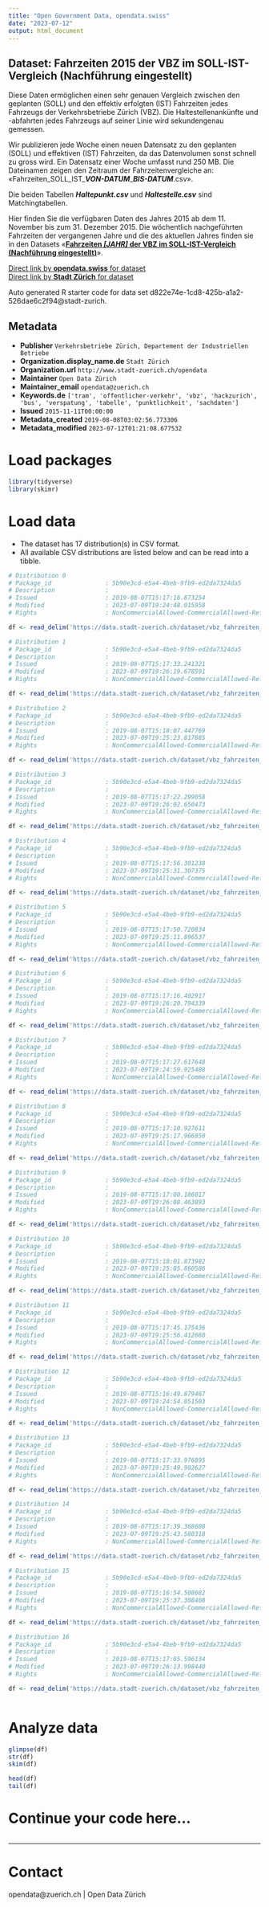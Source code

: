 ```yaml
---
title: "Open Government Data, opendata.swiss"
date: "2023-07-12"
output: html_document
---
```


## Dataset: Fahrzeiten 2015 der VBZ im SOLL-IST-Vergleich (Nachführung eingestellt)

Diese Daten ermöglichen einen sehr genauen Vergleich zwischen den geplanten (SOLL) und den effektiv erfolgten (IST) Fahrzeiten jedes Fahrzeugs der Verkehrsbetriebe Zürich (VBZ). Die Haltestellenankünfte und -abfahrten jedes Fahrzeugs auf seiner Linie wird sekundengenau gemessen.

Wir publizieren jede Woche einen neuen Datensatz  zu den geplanten (SOLL) und effektiven (IST) Fahrzeiten, da das Datenvolumen sonst schnell zu gross wird. Ein Datensatz einer Woche umfasst rund 250 MB. Die Dateinamen zeigen den Zeitraum der Fahrzeitenvergleiche an: «Fahrzeiten_SOLL_IST_***VON-DATUM***_***BIS-DATUM***.csv». 

Die beiden Tabellen ***Haltepunkt.csv*** und ***Haltestelle.csv*** sind Matchingtabellen.

Hier finden Sie die verfügbaren Daten des Jahres 2015 ab dem 11. November bis zum 31. Dezember 2015. Die wöchentlich nachgeführten Fahrzeiten der vergangenen Jahre und die des aktuellen Jahres finden sie in den Datasets «[**Fahrzeiten *[JAHR]* der VBZ im SOLL-IST-Vergleich (Nachführung eingestellt)**](https://data.stadt-zuerich.ch/dataset?q=%22SOLL-IST-Vergleich%22&sort=title_string+desc)».


[Direct link by **opendata.swiss** for dataset](https://opendata.swiss/de/dataset/fahrzeiten-2015-der-vbz-im-soll-ist-vergleich-nachfuhrung-eingestellt1)<br>
[Direct link by **Stadt Zürich** for dataset](https://data.stadt-zuerich.ch/dataset/vbz_fahrzeiten_ogd_2015)

Auto generated R starter code for data set d822e74e-1cd8-425b-a1a2-526dae6c2f94@stadt-zurich.

## Metadata

- **Publisher** `Verkehrsbetriebe Zürich, Departement der Industriellen Betriebe`
- **Organization.display_name.de** `Stadt Zürich`
- **Organization.url** `http://www.stadt-zuerich.ch/opendata`
- **Maintainer** `Open Data Zürich`
- **Maintainer_email** `opendata@zuerich.ch`
- **Keywords.de** `['tram', 'offentlicher-verkehr', 'vbz', 'hackzurich', 'bus', 'verspatung', 'tabelle', 'punktlichkeit', 'sachdaten']`
- **Issued** `2015-11-11T00:00:00`
- **Metadata_created** `2019-08-08T03:02:56.773306`
- **Metadata_modified** `2023-07-12T01:21:08.677532`


# Load packages

```r

library(tidyverse)
library(skimr)

```

# Load data

-   The dataset has 17 distribution(s) in CSV format.
-   All available CSV distributions are listed below and can be read into a tibble.

```r

# Distribution 0
# Package_id               : 5b90e3cd-e5a4-4beb-9fb9-ed2da7324da5
# Description              : 
# Issued                   : 2019-08-07T15:17:16.873254
# Modified                 : 2023-07-09T19:24:48.015958
# Rights                   : NonCommercialAllowed-CommercialAllowed-ReferenceNotRequired

df <- read_delim('https://data.stadt-zuerich.ch/dataset/vbz_fahrzeiten_ogd_2015/download/Fahrzeiten_SOLL_IST_20150920_20150926.csv')

# Distribution 1
# Package_id               : 5b90e3cd-e5a4-4beb-9fb9-ed2da7324da5
# Description              : 
# Issued                   : 2019-08-07T15:17:33.241321
# Modified                 : 2023-07-09T19:26:19.678591
# Rights                   : NonCommercialAllowed-CommercialAllowed-ReferenceNotRequired

df <- read_delim('https://data.stadt-zuerich.ch/dataset/vbz_fahrzeiten_ogd_2015/download/Haltepunkt.csv')

# Distribution 2
# Package_id               : 5b90e3cd-e5a4-4beb-9fb9-ed2da7324da5
# Description              : 
# Issued                   : 2019-08-07T15:18:07.447769
# Modified                 : 2023-07-09T19:25:23.817885
# Rights                   : NonCommercialAllowed-CommercialAllowed-ReferenceNotRequired

df <- read_delim('https://data.stadt-zuerich.ch/dataset/vbz_fahrzeiten_ogd_2015/download/Fahrzeiten_SOLL_IST_20151101_20151107.csv')

# Distribution 3
# Package_id               : 5b90e3cd-e5a4-4beb-9fb9-ed2da7324da5
# Description              : 
# Issued                   : 2019-08-07T15:17:22.299058
# Modified                 : 2023-07-09T19:26:02.650473
# Rights                   : NonCommercialAllowed-CommercialAllowed-ReferenceNotRequired

df <- read_delim('https://data.stadt-zuerich.ch/dataset/vbz_fahrzeiten_ogd_2015/download/Fahrzeiten_SOLL_IST_20151213_20151219.csv')

# Distribution 4
# Package_id               : 5b90e3cd-e5a4-4beb-9fb9-ed2da7324da5
# Description              : 
# Issued                   : 2019-08-07T15:17:56.301238
# Modified                 : 2023-07-09T19:25:31.307375
# Rights                   : NonCommercialAllowed-CommercialAllowed-ReferenceNotRequired

df <- read_delim('https://data.stadt-zuerich.ch/dataset/vbz_fahrzeiten_ogd_2015/download/Fahrzeiten_SOLL_IST_20151108_20151114.csv')

# Distribution 5
# Package_id               : 5b90e3cd-e5a4-4beb-9fb9-ed2da7324da5
# Description              : 
# Issued                   : 2019-08-07T15:17:50.720834
# Modified                 : 2023-07-09T19:25:11.896537
# Rights                   : NonCommercialAllowed-CommercialAllowed-ReferenceNotRequired

df <- read_delim('https://data.stadt-zuerich.ch/dataset/vbz_fahrzeiten_ogd_2015/download/Fahrzeiten_SOLL_IST_20151018_20151024.csv')

# Distribution 6
# Package_id               : 5b90e3cd-e5a4-4beb-9fb9-ed2da7324da5
# Description              : 
# Issued                   : 2019-08-07T15:17:16.402917
# Modified                 : 2023-07-09T19:26:20.794339
# Rights                   : NonCommercialAllowed-CommercialAllowed-ReferenceNotRequired

df <- read_delim('https://data.stadt-zuerich.ch/dataset/vbz_fahrzeiten_ogd_2015/download/Haltestelle.csv')

# Distribution 7
# Package_id               : 5b90e3cd-e5a4-4beb-9fb9-ed2da7324da5
# Description              : 
# Issued                   : 2019-08-07T15:17:27.617648
# Modified                 : 2023-07-09T19:24:59.925408
# Rights                   : NonCommercialAllowed-CommercialAllowed-ReferenceNotRequired

df <- read_delim('https://data.stadt-zuerich.ch/dataset/vbz_fahrzeiten_ogd_2015/download/Fahrzeiten_SOLL_IST_20151004_20151010.csv')

# Distribution 8
# Package_id               : 5b90e3cd-e5a4-4beb-9fb9-ed2da7324da5
# Description              : 
# Issued                   : 2019-08-07T15:17:10.927611
# Modified                 : 2023-07-09T19:25:17.966850
# Rights                   : NonCommercialAllowed-CommercialAllowed-ReferenceNotRequired

df <- read_delim('https://data.stadt-zuerich.ch/dataset/vbz_fahrzeiten_ogd_2015/download/Fahrzeiten_SOLL_IST_20151025_20151031.csv')

# Distribution 9
# Package_id               : 5b90e3cd-e5a4-4beb-9fb9-ed2da7324da5
# Description              : 
# Issued                   : 2019-08-07T15:17:00.186017
# Modified                 : 2023-07-09T19:26:08.463893
# Rights                   : NonCommercialAllowed-CommercialAllowed-ReferenceNotRequired

df <- read_delim('https://data.stadt-zuerich.ch/dataset/vbz_fahrzeiten_ogd_2015/download/Fahrzeiten_SOLL_IST_20151220_20151226.csv')

# Distribution 10
# Package_id               : 5b90e3cd-e5a4-4beb-9fb9-ed2da7324da5
# Description              : 
# Issued                   : 2019-08-07T15:18:01.873982
# Modified                 : 2023-07-09T19:25:05.860586
# Rights                   : NonCommercialAllowed-CommercialAllowed-ReferenceNotRequired

df <- read_delim('https://data.stadt-zuerich.ch/dataset/vbz_fahrzeiten_ogd_2015/download/Fahrzeiten_SOLL_IST_20151011_20151017.csv')

# Distribution 11
# Package_id               : 5b90e3cd-e5a4-4beb-9fb9-ed2da7324da5
# Description              : 
# Issued                   : 2019-08-07T15:17:45.175436
# Modified                 : 2023-07-09T19:25:56.412660
# Rights                   : NonCommercialAllowed-CommercialAllowed-ReferenceNotRequired

df <- read_delim('https://data.stadt-zuerich.ch/dataset/vbz_fahrzeiten_ogd_2015/download/Fahrzeiten_SOLL_IST_20151206_20151212.csv')

# Distribution 12
# Package_id               : 5b90e3cd-e5a4-4beb-9fb9-ed2da7324da5
# Description              : 
# Issued                   : 2019-08-07T15:16:49.879467
# Modified                 : 2023-07-09T19:24:54.051503
# Rights                   : NonCommercialAllowed-CommercialAllowed-ReferenceNotRequired

df <- read_delim('https://data.stadt-zuerich.ch/dataset/vbz_fahrzeiten_ogd_2015/download/Fahrzeiten_SOLL_IST_20150927_20151003.csv')

# Distribution 13
# Package_id               : 5b90e3cd-e5a4-4beb-9fb9-ed2da7324da5
# Description              : 
# Issued                   : 2019-08-07T15:17:33.976895
# Modified                 : 2023-07-09T19:25:49.902627
# Rights                   : NonCommercialAllowed-CommercialAllowed-ReferenceNotRequired

df <- read_delim('https://data.stadt-zuerich.ch/dataset/vbz_fahrzeiten_ogd_2015/download/Fahrzeiten_SOLL_IST_20151129_20151205.csv')

# Distribution 14
# Package_id               : 5b90e3cd-e5a4-4beb-9fb9-ed2da7324da5
# Description              : 
# Issued                   : 2019-08-07T15:17:39.368608
# Modified                 : 2023-07-09T19:25:43.580318
# Rights                   : NonCommercialAllowed-CommercialAllowed-ReferenceNotRequired

df <- read_delim('https://data.stadt-zuerich.ch/dataset/vbz_fahrzeiten_ogd_2015/download/Fahrzeiten_SOLL_IST_20151122_20151128.csv')

# Distribution 15
# Package_id               : 5b90e3cd-e5a4-4beb-9fb9-ed2da7324da5
# Description              : 
# Issued                   : 2019-08-07T15:16:54.508682
# Modified                 : 2023-07-09T19:25:37.308408
# Rights                   : NonCommercialAllowed-CommercialAllowed-ReferenceNotRequired

df <- read_delim('https://data.stadt-zuerich.ch/dataset/vbz_fahrzeiten_ogd_2015/download/Fahrzeiten_SOLL_IST_20151115_20151121.csv')

# Distribution 16
# Package_id               : 5b90e3cd-e5a4-4beb-9fb9-ed2da7324da5
# Description              : 
# Issued                   : 2019-08-07T15:17:05.596134
# Modified                 : 2023-07-09T19:26:13.998440
# Rights                   : NonCommercialAllowed-CommercialAllowed-ReferenceNotRequired

df <- read_delim('https://data.stadt-zuerich.ch/dataset/vbz_fahrzeiten_ogd_2015/download/Fahrzeiten_SOLL_IST_20151227_20160102.csv')



```

# Analyze data

```r

glimpse(df)
str(df)
skim(df)

head(df)
tail(df)

```

# Continue your code here...

```r

```

------------------------------------------------------------------------

# Contact

opendata@zuerich.ch | Open Data Zürich
